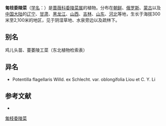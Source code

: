 {{Speciesbox
| name = 匍枝委陵菜
| status = 
| status_system = 
| image =
| genus = Potentilla
| species = flagellaris
| authority = Willd. ex Schlecht.
}}

'''匍枝委陵菜'''（[[学名|学名]]：{{lang|la|''Potentilla flagellaris''}}）是[[蔷薇科|蔷薇科]][[委陵菜属|委陵菜属]]的植物。分布在[[朝鲜|朝鲜]]、[[俄罗斯|俄罗斯]]、[[蒙古|蒙古]]以及[[中国大陆|中国大陆]]的[[辽宁|辽宁]]、[[甘肃|甘肃]]、[[黑龙江|黑龙江]]、[[山西|山西]]、[[吉林|吉林]]、[[山东|山东]]、[[河北|河北]]等地，生长于海拔300米至2,100米的地区，见于阴湿草地、水泉旁边以及疏林下。

== 别名 ==
鸡儿头苗、蔓萎陵工菜（东北植物检索表）

== 异名 ==
* Potentilla flagellaris Willd. ex Schlecht. var. oblongifolia Liou et C. Y. Li

== 参考文献 ==
<div class="references-small">
* {{cite web| url =http://www.bioinfo.cn/db05/KmzwSpecies.php?action=view&id=19158| title =匍枝委陵菜| work =《中国高等植物数据库全库》| publisher =中国科学院微生物研究所| author =昆明植物研究所| accessdate =2009-02-25| deadurl =yes| archiveurl =https://web.archive.org/web/20160305031720/http://www.bioinfo.cn/db05/KmzwSpecies.php?action=view&id=19158| archivedate =2016-03-05}}
</div>
{{Taxonbar|from=Q10901724}}

[[Category:委陵菜属|匍枝委陵菜]]


{{植物小作品}}